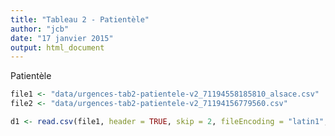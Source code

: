 ```yaml
---
title: "Tableau 2 - Patientèle"
author: "jcb"
date: "17 janvier 2015"
output: html_document
---
```


Patientèle

```r
file1 <- "data/urgences-tab2-patientele-v2_71194558185810_alsace.csv"
file2 <- "data/urgences-tab2-patientele-v2_71194156779560.csv"

d1 <- read.csv(file1, header = TRUE, skip = 2, fileEncoding = "latin1", blank.lines.skip = TRUE)
```

